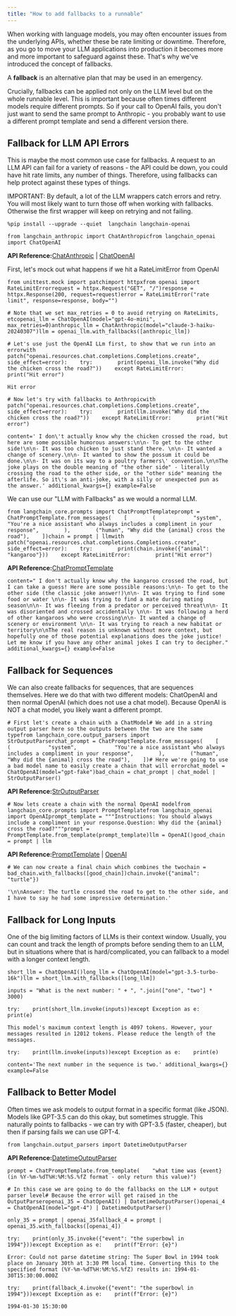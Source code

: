 ```yaml
---
title: "How to add fallbacks to a runnable"
---
```


When working with language models, you may often encounter issues from the underlying APIs, whether these be rate limiting or downtime. Therefore, as you go to move your LLM applications into production it becomes more and more important to safeguard against these. That's why we've introduced the concept of fallbacks.

A **fallback** is an alternative plan that may be used in an emergency.

Crucially, fallbacks can be applied not only on the LLM level but on the whole runnable level. This is important because often times different models require different prompts. So if your call to OpenAI fails, you don't just want to send the same prompt to Anthropic - you probably want to use a different prompt template and send a different version there.

## Fallback for LLM API Errors

This is maybe the most common use case for fallbacks. A request to an LLM API can fail for a variety of reasons - the API could be down, you could have hit rate limits, any number of things. Therefore, using fallbacks can help protect against these types of things.

IMPORTANT: By default, a lot of the LLM wrappers catch errors and retry. You will most likely want to turn those off when working with fallbacks. Otherwise the first wrapper will keep on retrying and not failing.

```
%pip install --upgrade --quiet  langchain langchain-openai
```

```
from langchain_anthropic import ChatAnthropicfrom langchain_openai import ChatOpenAI
```

**API Reference:**[ChatAnthropic](https://python.langchain.com/api_reference/anthropic/chat_models/langchain_anthropic.chat_models.ChatAnthropic.html) | [ChatOpenAI](https://python.langchain.com/api_reference/openai/chat_models/langchain_openai.chat_models.base.ChatOpenAI.html)

First, let's mock out what happens if we hit a RateLimitError from OpenAI

```
from unittest.mock import patchimport httpxfrom openai import RateLimitErrorrequest = httpx.Request("GET", "/")response = httpx.Response(200, request=request)error = RateLimitError("rate limit", response=response, body="")
```

```
# Note that we set max_retries = 0 to avoid retrying on RateLimits, etcopenai_llm = ChatOpenAI(model="gpt-4o-mini", max_retries=0)anthropic_llm = ChatAnthropic(model="claude-3-haiku-20240307")llm = openai_llm.with_fallbacks([anthropic_llm])
```

```
# Let's use just the OpenAI LLm first, to show that we run into an errorwith patch("openai.resources.chat.completions.Completions.create", side_effect=error):    try:        print(openai_llm.invoke("Why did the chicken cross the road?"))    except RateLimitError:        print("Hit error")
```

```
Hit error
```

```
# Now let's try with fallbacks to Anthropicwith patch("openai.resources.chat.completions.Completions.create", side_effect=error):    try:        print(llm.invoke("Why did the chicken cross the road?"))    except RateLimitError:        print("Hit error")
```

```
content=' I don\'t actually know why the chicken crossed the road, but here are some possible humorous answers:\n\n- To get to the other side!\n\n- It was too chicken to just stand there. \n\n- It wanted a change of scenery.\n\n- It wanted to show the possum it could be done.\n\n- It was on its way to a poultry farmers\' convention.\n\nThe joke plays on the double meaning of "the other side" - literally crossing the road to the other side, or the "other side" meaning the afterlife. So it\'s an anti-joke, with a silly or unexpected pun as the answer.' additional_kwargs={} example=False
```

We can use our "LLM with Fallbacks" as we would a normal LLM.

```
from langchain_core.prompts import ChatPromptTemplateprompt = ChatPromptTemplate.from_messages(    [        (            "system",            "You're a nice assistant who always includes a compliment in your response",        ),        ("human", "Why did the {animal} cross the road"),    ])chain = prompt | llmwith patch("openai.resources.chat.completions.Completions.create", side_effect=error):    try:        print(chain.invoke({"animal": "kangaroo"}))    except RateLimitError:        print("Hit error")
```

**API Reference:**[ChatPromptTemplate](https://python.langchain.com/api_reference/core/prompts/langchain_core.prompts.chat.ChatPromptTemplate.html)

```
content=" I don't actually know why the kangaroo crossed the road, but I can take a guess! Here are some possible reasons:\n\n- To get to the other side (the classic joke answer!)\n\n- It was trying to find some food or water \n\n- It was trying to find a mate during mating season\n\n- It was fleeing from a predator or perceived threat\n\n- It was disoriented and crossed accidentally \n\n- It was following a herd of other kangaroos who were crossing\n\n- It wanted a change of scenery or environment \n\n- It was trying to reach a new habitat or territory\n\nThe real reason is unknown without more context, but hopefully one of those potential explanations does the joke justice! Let me know if you have any other animal jokes I can try to decipher." additional_kwargs={} example=False
```

## Fallback for Sequences

We can also create fallbacks for sequences, that are sequences themselves. Here we do that with two different models: ChatOpenAI and then normal OpenAI (which does not use a chat model). Because OpenAI is NOT a chat model, you likely want a different prompt.

```
# First let's create a chain with a ChatModel# We add in a string output parser here so the outputs between the two are the same typefrom langchain_core.output_parsers import StrOutputParserchat_prompt = ChatPromptTemplate.from_messages(    [        (            "system",            "You're a nice assistant who always includes a compliment in your response",        ),        ("human", "Why did the {animal} cross the road"),    ])# Here we're going to use a bad model name to easily create a chain that will errorchat_model = ChatOpenAI(model="gpt-fake")bad_chain = chat_prompt | chat_model | StrOutputParser()
```

**API Reference:**[StrOutputParser](https://python.langchain.com/api_reference/core/output_parsers/langchain_core.output_parsers.string.StrOutputParser.html)

```
# Now lets create a chain with the normal OpenAI modelfrom langchain_core.prompts import PromptTemplatefrom langchain_openai import OpenAIprompt_template = """Instructions: You should always include a compliment in your response.Question: Why did the {animal} cross the road?"""prompt = PromptTemplate.from_template(prompt_template)llm = OpenAI()good_chain = prompt | llm
```

**API Reference:**[PromptTemplate](https://python.langchain.com/api_reference/core/prompts/langchain_core.prompts.prompt.PromptTemplate.html) | [OpenAI](https://python.langchain.com/api_reference/openai/llms/langchain_openai.llms.base.OpenAI.html)

```
# We can now create a final chain which combines the twochain = bad_chain.with_fallbacks([good_chain])chain.invoke({"animal": "turtle"})
```

```
'\n\nAnswer: The turtle crossed the road to get to the other side, and I have to say he had some impressive determination.'
```

## Fallback for Long Inputs

One of the big limiting factors of LLMs is their context window. Usually, you can count and track the length of prompts before sending them to an LLM, but in situations where that is hard/complicated, you can fallback to a model with a longer context length.

```
short_llm = ChatOpenAI()long_llm = ChatOpenAI(model="gpt-3.5-turbo-16k")llm = short_llm.with_fallbacks([long_llm])
```

```
inputs = "What is the next number: " + ", ".join(["one", "two"] * 3000)
```

```
try:    print(short_llm.invoke(inputs))except Exception as e:    print(e)
```

```
This model's maximum context length is 4097 tokens. However, your messages resulted in 12012 tokens. Please reduce the length of the messages.
```

```
try:    print(llm.invoke(inputs))except Exception as e:    print(e)
```

```
content='The next number in the sequence is two.' additional_kwargs={} example=False
```

## Fallback to Better Model

Often times we ask models to output format in a specific format (like JSON). Models like GPT-3.5 can do this okay, but sometimes struggle. This naturally points to fallbacks - we can try with GPT-3.5 (faster, cheaper), but then if parsing fails we can use GPT-4.

```
from langchain.output_parsers import DatetimeOutputParser
```

**API Reference:**[DatetimeOutputParser](https://python.langchain.com/api_reference/langchain/output_parsers/langchain.output_parsers.datetime.DatetimeOutputParser.html)

```
prompt = ChatPromptTemplate.from_template(    "what time was {event} (in %Y-%m-%dT%H:%M:%S.%fZ format - only return this value)")
```

```
# In this case we are going to do the fallbacks on the LLM + output parser level# Because the error will get raised in the OutputParseropenai_35 = ChatOpenAI() | DatetimeOutputParser()openai_4 = ChatOpenAI(model="gpt-4") | DatetimeOutputParser()
```

```
only_35 = prompt | openai_35fallback_4 = prompt | openai_35.with_fallbacks([openai_4])
```

```
try:    print(only_35.invoke({"event": "the superbowl in 1994"}))except Exception as e:    print(f"Error: {e}")
```

```
Error: Could not parse datetime string: The Super Bowl in 1994 took place on January 30th at 3:30 PM local time. Converting this to the specified format (%Y-%m-%dT%H:%M:%S.%fZ) results in: 1994-01-30T15:30:00.000Z
```

```
try:    print(fallback_4.invoke({"event": "the superbowl in 1994"}))except Exception as e:    print(f"Error: {e}")
```

```
1994-01-30 15:30:00
```
